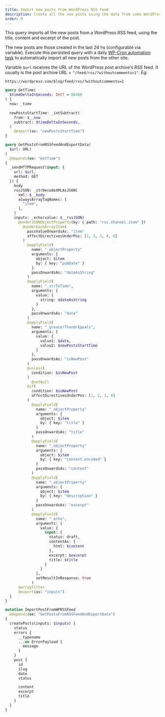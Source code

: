 ```yaml
---
title: Import new posts from WordPress RSS feed
description: Create all the new posts using the data from some WordPress RSS feed
order: 0
---
```


This query imports all the new posts from a WordPress RSS feed, using the title, content and excerpt of the post.

The new posts are those created in the last 24 hs (configurable via variable). Execute this persisted query with a daily [WP-Cron automation task](/extensions-reference/automation#wp-cron) to automatically import all new posts from the other site.

Variable `$url` receives the URL of the WordPress post archive's RSS feed. It usually is the post archive URL + `"/feed/rss/?withoutcomments=1"`. Eg:

```apacheconf
https://wordpress.com/blog/feed/rss/?withoutcomments=1
```

```graphql
query GetTime(
  $timeDeltaInSeconds: Int! = 86400
) {
  now: _time
  
  newPostsStartTime: _intSubtract(
    from: $__now
    subtract: $timeDeltaInSeconds,
  )
    @export(as: "newPostsStartTime")
}

query GetPostsFromRSSFeedAndExportData(
  $url: URL!
)
  @depends(on: "GetTime")
{
  _sendHTTPRequest(input: {
    url: $url,
    method: GET
  }) {
    body
    rssJSON: _strDecodeXMLAsJSON(
      xml: $__body
      alwaysArrayTagNames: [
        "item",
      ],
    )
    inputs: _echo(value: $__rssJSON)
      @underJSONObjectProperty(by: { path: "rss.channel.item" })
        @underEachArrayItem(
          passValueOnwardsAs: "item"
          affectDirectivesUnderPos: [1, 2, 3, 4, 6]
        )
          @applyField(
            name: "_objectProperty"
            arguments: {
              object: $item
              by: { key: "pubDate" }
            }
            passOnwardsAs: "dateAsString"
          )
          @applyField(
            name: "_strToTime",
            arguments: {
              value: {
                string: $dateAsString
              }
            },
            passOnwardsAs: "date"
          )
          @applyField(
            name: "_greaterThanOrEquals",
            arguments: {
              value: {
                value1: $date,
                value2: $newPostsStartTime
              }
            },
            passOnwardsAs: "isNewPost"
          )
          @unless(
            condition: $isNewPost
          )
            @setNull
          @if(
            condition: $isNewPost
            affectDirectivesUnderPos: [1, 2, 3, 4]
          )
            @applyField(
              name: "_objectProperty"
              arguments: {
                object: $item
                by: { key: "title" }
              }
              passOnwardsAs: "title"
            )
            @applyField(
              name: "_objectProperty"
              arguments: {
                object: $item
                by: { key: "content:encoded" }
              }
              passOnwardsAs: "content"
            )
            @applyField(
              name: "_objectProperty"
              arguments: {
                object: $item
                by: { key: "description" }
              }
              passOnwardsAs: "excerpt"
            )
            @applyField(
              name: "_echo",
              arguments: {
                value: {
                  input: {
                    status: draft,
                    contentAs: {
                      html: $content
                    },
                    excerpt: $excerpt
                    title: $title
                  }
                }
              },
              setResultInResponse: true
            )
      @arrayFilter
      @export(as: "inputs")
  }
}

mutation ImportPostFromWPRSSFeed
  @depends(on: "GetPostsFromRSSFeedAndExportData")
{
  createPosts(inputs: $inputs) {
    status
    errors {
      __typename
      ...on ErrorPayload {
        message
      }
    }
    post {
      id
      slug
      date
      status

      content
      excerpt
      title
    }
  }
}
```
